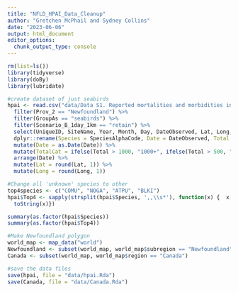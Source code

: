 ```yaml
---
title: "NFLD_HPAI_Data_Cleanup"
author: "Gretchen McPhail and Sydney Collins"
date: "2023-06-06"
output: html_document
editor_options: 
  chunk_output_type: console
---
```


```r
rm(list=ls())
library(tidyverse)
library(doBy)
library(lubridate)
```

```r
#create dataset of just seabirds
hpai <- read.csv("data/Data S1. Reported mortalities and morbidities in eastern Canada 2022.csv", na = "NA") %>%
  filter(Prov_2 == "Newfoundland") %>%
  filter(GroupAs == "seabirds") %>%
  filter(Scenario_B_1day_1km == "retain") %>%
  select(UniqueID, SiteName, Year, Month, Day, DateObserved, Lat, Long, SpeciesAlphaCode, AgeClass, LandWater, Colony_Y_N,  TotalObserved) %>%
  dplyr::rename(Species = SpeciesAlphaCode, Date = DateObserved, Total = TotalObserved) %>%
  mutate(Date = as.Date(Date)) %>%
  mutate(TotalCat = ifelse(Total > 1000, "1000+", ifelse(Total > 500, "500-1000", ifelse(Total > 100, "100-500", ifelse(Total > 50, "50-100", ifelse(Total > 10, "10-50", "1-10")))))) %>%
  arrange(Date) %>%
  mutate(Lat = round(Lat, 1)) %>%
  mutate(Long = round(Long, 1))

#Change all 'unknown' species to other
top4species <- c("COMU", "NOGA", "ATPU", "BLKI")
hpai$Top4 <- sapply(strsplit(hpai$Species, ',,\\s*'), function(x) {  x[!x %in% top4species ] <- 'Other'
  toString(x)})

summary(as.factor(hpai$Species))
summary(as.factor(hpai$Top4))

#Make Newfoundland polygon
world_map <- map_data("world")
Newfoundland <- subset(world_map, world_map$subregion == "Newfoundland")
Canada <- subset(world_map, world_map$region == "Canada")

#save the data files
save(hpai, file = "data/hpai.Rda")
save(Canada, file = "data/Canada.Rda")
```